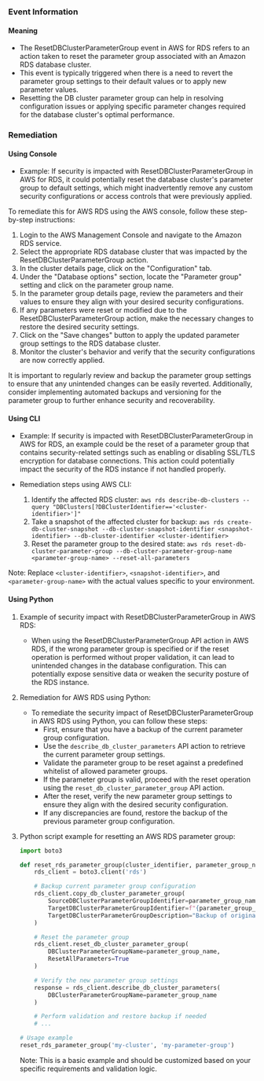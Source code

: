 
### Event Information

#### Meaning

- The ResetDBClusterParameterGroup event in AWS for RDS refers to an action taken to reset the parameter group associated with an Amazon RDS database cluster.
- This event is typically triggered when there is a need to revert the parameter group settings to their default values or to apply new parameter values.
- Resetting the DB cluster parameter group can help in resolving configuration issues or applying specific parameter changes required for the database cluster's optimal performance.

### Remediation

#### Using Console

- Example: If security is impacted with ResetDBClusterParameterGroup in AWS for RDS, it could potentially reset the database cluster's parameter group to default settings, which might inadvertently remove any custom security configurations or access controls that were previously applied.

To remediate this for AWS RDS using the AWS console, follow these step-by-step instructions:

1. Login to the AWS Management Console and navigate to the Amazon RDS service.
2. Select the appropriate RDS database cluster that was impacted by the ResetDBClusterParameterGroup action.
3. In the cluster details page, click on the "Configuration" tab.
4. Under the "Database options" section, locate the "Parameter group" setting and click on the parameter group name.
5. In the parameter group details page, review the parameters and their values to ensure they align with your desired security configurations.
6. If any parameters were reset or modified due to the ResetDBClusterParameterGroup action, make the necessary changes to restore the desired security settings.
7. Click on the "Save changes" button to apply the updated parameter group settings to the RDS database cluster.
8. Monitor the cluster's behavior and verify that the security configurations are now correctly applied.

It is important to regularly review and backup the parameter group settings to ensure that any unintended changes can be easily reverted. Additionally, consider implementing automated backups and versioning for the parameter group to further enhance security and recoverability.

#### Using CLI

- Example: If security is impacted with ResetDBClusterParameterGroup in AWS for RDS, an example could be the reset of a parameter group that contains security-related settings such as enabling or disabling SSL/TLS encryption for database connections. This action could potentially impact the security of the RDS instance if not handled properly.

- Remediation steps using AWS CLI:
  1. Identify the affected RDS cluster: `aws rds describe-db-clusters --query "DBClusters[?DBClusterIdentifier=='<cluster-identifier>']"`
  2. Take a snapshot of the affected cluster for backup: `aws rds create-db-cluster-snapshot --db-cluster-snapshot-identifier <snapshot-identifier> --db-cluster-identifier <cluster-identifier>`
  3. Reset the parameter group to the desired state: `aws rds reset-db-cluster-parameter-group --db-cluster-parameter-group-name <parameter-group-name> --reset-all-parameters`

Note: Replace `<cluster-identifier>`, `<snapshot-identifier>`, and `<parameter-group-name>` with the actual values specific to your environment.

#### Using Python

1. Example of security impact with ResetDBClusterParameterGroup in AWS RDS:
   - When using the ResetDBClusterParameterGroup API action in AWS RDS, if the wrong parameter group is specified or if the reset operation is performed without proper validation, it can lead to unintended changes in the database configuration. This can potentially expose sensitive data or weaken the security posture of the RDS instance.

2. Remediation for AWS RDS using Python:
   - To remediate the security impact of ResetDBClusterParameterGroup in AWS RDS using Python, you can follow these steps:
     - First, ensure that you have a backup of the current parameter group configuration.
     - Use the `describe_db_cluster_parameters` API action to retrieve the current parameter group settings.
     - Validate the parameter group to be reset against a predefined whitelist of allowed parameter groups.
     - If the parameter group is valid, proceed with the reset operation using the `reset_db_cluster_parameter_group` API action.
     - After the reset, verify the new parameter group settings to ensure they align with the desired security configuration.
     - If any discrepancies are found, restore the backup of the previous parameter group configuration.

3. Python script example for resetting an AWS RDS parameter group:
   ```python
   import boto3

   def reset_rds_parameter_group(cluster_identifier, parameter_group_name):
       rds_client = boto3.client('rds')

       # Backup current parameter group configuration
       rds_client.copy_db_cluster_parameter_group(
           SourceDBClusterParameterGroupIdentifier=parameter_group_name,
           TargetDBClusterParameterGroupIdentifier=f"{parameter_group_name}-backup",
           TargetDBClusterParameterGroupDescription="Backup of original parameter group"
       )

       # Reset the parameter group
       rds_client.reset_db_cluster_parameter_group(
           DBClusterParameterGroupName=parameter_group_name,
           ResetAllParameters=True
       )

       # Verify the new parameter group settings
       response = rds_client.describe_db_cluster_parameters(
           DBClusterParameterGroupName=parameter_group_name
       )

       # Perform validation and restore backup if needed
       # ...

   # Usage example
   reset_rds_parameter_group('my-cluster', 'my-parameter-group')
   ```
   Note: This is a basic example and should be customized based on your specific requirements and validation logic.

